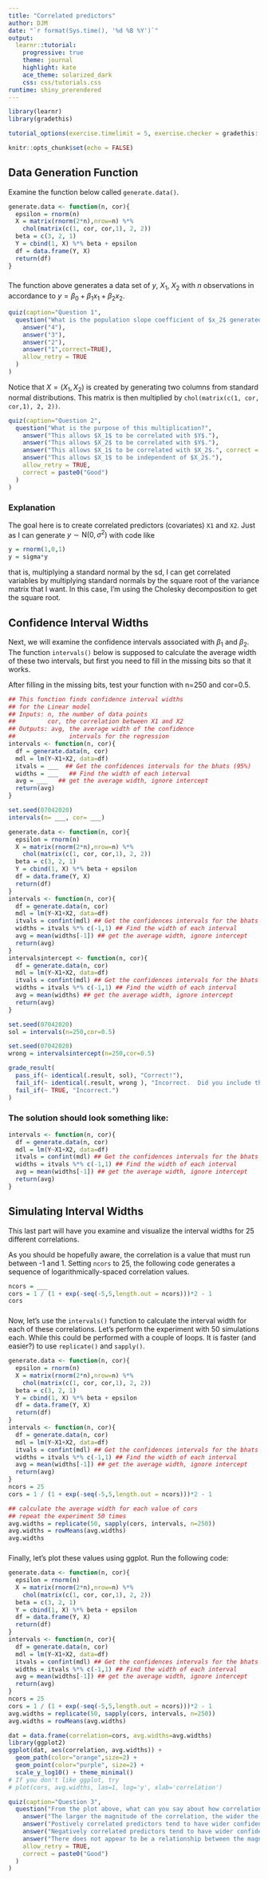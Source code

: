 ```yaml
---
title: "Correlated predictors"
author: DJM
date: "`r format(Sys.time(), '%d %B %Y')`"
output: 
  learnr::tutorial:
    progressive: true
    theme: journal
    highlight: kate
    ace_theme: solarized_dark
    css: css/tutorials.css
runtime: shiny_prerendered
---
```


<!--
Derived from IU Stat 432 ic4.Rmd
css: "/css/tutorials.css"
-->

```r
library(learnr)
library(gradethis)

tutorial_options(exercise.timelimit = 5, exercise.checker = gradethis::grade_learnr)

knitr::opts_chunk$set(echo = FALSE)
```


## Data Generation Function

Examine the function below called `generate.data()`.

```r
generate.data <- function(n, cor){
  epsilon = rnorm(n)
  X = matrix(rnorm(2*n),nrow=n) %*% 
    chol(matrix(c(1, cor, cor,1), 2, 2))
  beta = c(3, 2, 1)
  Y = cbind(1, X) %*% beta + epsilon
  df = data.frame(Y, X)
  return(df)
}
```

###

The function above generates a data set of $y$, $X_1$, $X_2$ with $n$ observations in accordance to $y = \beta_0 + \beta_1x_1 + \beta_2x_2$.

```r
quiz(caption="Question 1",
  question("What is the population slope coefficient of $x_2$ generated from this function?",
    answer("4"),
    answer("3"),
    answer("2"),
    answer("1",correct=TRUE),
    allow_retry = TRUE
  )
)
```

Notice that $X = (X_1, X_2)$ is created by generating two columns from standard normal distributions.  This matrix is then multiplied by `chol(matrix(c(1, cor, cor,1), 2, 2))`.

```r
quiz(caption="Question 2",
  question("What is the purpose of this multiplication?",
    answer("This allows $X_1$ to be correlated with $Y$."),
    answer("This allows $X_2$ to be correlated with $Y$."),
    answer("This allows $X_1$ to be correlated with $X_2$.", correct = TRUE),
    answer("This allows $X_1$ to be independent of $X_2$."),
    allow_retry = TRUE,
    correct = paste0("Good")
  )
)
```

### Explanation
The goal here is to create correlated predictors (covariates) `X1` and `X2`.
Just as I can generate $y\sim \mathrm{N}(0,\sigma^2)$ with code like
```r
y = rnorm(1,0,1)
y = sigma*y
```
that is, multiplying a standard normal by the sd,
I can get correlated variables by multiplying standard normals by the square root
of the variance matrix that I want. In this case, I'm using the Cholesky decomposition to
get the square root.

## Confidence Interval Widths

Next, we will examine the confidence intervals associated with $\beta_1$ and $\beta_2$.  The function `intervals()` below is supposed to calculate the average width of these two intervals, but first you need to fill in the missing bits so that it works.

After filling in the missing bits, test your function with n=250 and cor=0.5.

```r
## This function finds confidence interval widths 
## for the Linear model
## Inputs: n, the number of data points
##         cor, the correlation between X1 and X2
## Outputs: avg, the average width of the confidence 
##               intervals for the regression
intervals <- function(n, cor){
  df = generate.data(n, cor) 
  mdl = lm(Y~X1+X2, data=df)
  itvals = ___  ## Get the confidences intervals for the bhats (95%)
  widths = ___   ## Find the width of each interval
  avg = ___   ## get the average width, ignore intercept
  return(avg)
}

set.seed(07042020)
intervals(n= ___, cor= ___)
```

```r
generate.data <- function(n, cor){
  epsilon = rnorm(n)
  X = matrix(rnorm(2*n),nrow=n) %*% 
    chol(matrix(c(1, cor, cor,1), 2, 2))
  beta = c(3, 2, 1)
  Y = cbind(1, X) %*% beta + epsilon
  df = data.frame(Y, X)
  return(df)
}
intervals <- function(n, cor){
  df = generate.data(n, cor) 
  mdl = lm(Y~X1+X2, data=df)
  itvals = confint(mdl) ## Get the confidences intervals for the bhats (95%)
  widths = itvals %*% c(-1,1) ## Find the width of each interval
  avg = mean(widths[-1]) ## get the average width, ignore intercept
  return(avg)
}
intervalsintercept <- function(n, cor){
  df = generate.data(n, cor) 
  mdl = lm(Y~X1+X2, data=df)
  itvals = confint(mdl) ## Get the confidences intervals for the bhats (95%)
  widths = itvals %*% c(-1,1) ## Find the width of each interval
  avg = mean(widths) ## get the average width, ignore intercept
  return(avg)
}

set.seed(07042020)
sol = intervals(n=250,cor=0.5)

set.seed(07042020)
wrong = intervalsintercept(n=250,cor=0.5)

grade_result(
  pass_if(~ identical(.result, sol), "Correct!"),
  fail_if(~ identical(.result, wrong ), "Incorrect.  Did you include the intercept in your average?"),
  fail_if(~ TRUE, "Incorrect.")
)
```

###

### The solution should look something like:

```r
intervals <- function(n, cor){
  df = generate.data(n, cor) 
  mdl = lm(Y~X1+X2, data=df)
  itvals = confint(mdl) ## Get the confidences intervals for the bhats (95%)
  widths = itvals %*% c(-1,1) ## Find the width of each interval
  avg = mean(widths[-1]) ## get the average width, ignore intercept
  return(avg)
}
```

## Simulating Interval Widths
This last part will have you examine and visualize the interval widths for 25 different correlations.

As you should be hopefully aware, the correlation is a value that must run between -1 and 1.  Setting `ncors` to 25, the following code generates a sequence of logarithmically-spaced correlation values.

```r
ncors = ___
cors = 1 / (1 + exp(-seq(-5,5,length.out = ncors)))*2 - 1
cors
```

###

Now, let's use the `intervals()` function to calculate the interval width for each of these correlations.  Let's perform the experiment with 50 simulations each.  While this could be performed with a couple of loops.  It is faster (and easier?) to use `replicate()` and `sapply()`.

```r
generate.data <- function(n, cor){
  epsilon = rnorm(n)
  X = matrix(rnorm(2*n),nrow=n) %*% 
    chol(matrix(c(1, cor, cor,1), 2, 2))
  beta = c(3, 2, 1)
  Y = cbind(1, X) %*% beta + epsilon
  df = data.frame(Y, X)
  return(df)
}
intervals <- function(n, cor){
  df = generate.data(n, cor) 
  mdl = lm(Y~X1+X2, data=df)
  itvals = confint(mdl) ## Get the confidences intervals for the bhats (95%)
  widths = itvals %*% c(-1,1) ## Find the width of each interval
  avg = mean(widths[-1]) ## get the average width, ignore intercept
  return(avg)
}
ncors = 25
cors = 1 / (1 + exp(-seq(-5,5,length.out = ncors)))*2 - 1
```


```r
## calculate the average width for each value of cors
## repeat the experiment 50 times
avg.widths = replicate(50, sapply(cors, intervals, n=250))
avg.widths = rowMeans(avg.widths)
avg.widths
```

###

Finally, let's plot these values using ggplot.  Run the following code:
```r
generate.data <- function(n, cor){
  epsilon = rnorm(n)
  X = matrix(rnorm(2*n),nrow=n) %*% 
    chol(matrix(c(1, cor, cor,1), 2, 2))
  beta = c(3, 2, 1)
  Y = cbind(1, X) %*% beta + epsilon
  df = data.frame(Y, X)
  return(df)
}
intervals <- function(n, cor){
  df = generate.data(n, cor) 
  mdl = lm(Y~X1+X2, data=df)
  itvals = confint(mdl) ## Get the confidences intervals for the bhats (95%)
  widths = itvals %*% c(-1,1) ## Find the width of each interval
  avg = mean(widths[-1]) ## get the average width, ignore intercept
  return(avg)
}
ncors = 25
cors = 1 / (1 + exp(-seq(-5,5,length.out = ncors)))*2 - 1
avg.widths = replicate(50, sapply(cors, intervals, n=250))
avg.widths = rowMeans(avg.widths)
```

```r
dat = data.frame(correlation=cors, avg.widths=avg.widths)
library(ggplot2)
ggplot(dat, aes(correlation, avg.widths)) + 
  geom_path(color="orange",size=2) +
  geom_point(color="purple", size=2) + 
  scale_y_log10() + theme_minimal()
# If you don't like ggplot, try
# plot(cors, avg.widths, las=1, log='y', xlab='correlation')
```

```r
quiz(caption="Question 3",
  question("From the plot above, what can you say about how correlation affects confidence intervals?",
    answer("The larger the magnitude of the correlation, the wider the confidence interval.", correct = TRUE),
    answer("Postively correlated predictors tend to have wider confidence intervals than negatively correlated predictors."),
    answer("Negatively correlated predictors tend to have wider confidence intervals than positively correlated predictors."),
    answer("There does not appear to be a relationship between the magnitude of the correlation and the width of the interval."),
    allow_retry = TRUE,
    correct = paste0("Good")
  )
)
```